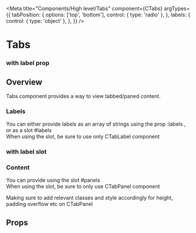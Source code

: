

<Meta
  title="Components/High level/Tabs"
  component={CTabs}
  argTypes={{
    tabPosition: {
      options: ['top', 'bottom'],
      control: { type: 'radio' },
    },
    labels: {
      control: { type: 'object' },
    },
  }}
/>

<!--- Component documentation -->

# Tabs

### with label prop

<Canvas withSource="open">
  <Story name="Overview" story={stories.Overview} />
</Canvas>

## Overview

Tabs component provides a way to view tabbed/paned content.

### Labels

You can either provide labels as an array of strings using the prop :labels , or as a slot #labels  
When using the slot, be sure to use only CTabLabel component

### with label slot

<Canvas withSource="open">
  <Story name="LabelSlots" story={stories.LabelSlots} />
</Canvas>

### Content

You can provide using the slot #panels  
When using the slot, be sure to only use CTabPanel component

Making sure to add relevant classes and style accordingly for height, padding overflow etc on CTabPanel

## Props

<ArgsTable story="Overview" />

